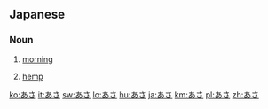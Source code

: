 ==Japanese==
===Noun===
{{ja-noun|h|rom=asa}}
# {{ja-def|朝}} [[morning]]
# {{ja-def|麻}} [[hemp]]

[[ko:あさ]]
[[it:あさ]]
[[sw:あさ]]
[[lo:あさ]]
[[hu:あさ]]
[[ja:あさ]]
[[km:あさ]]
[[pl:あさ]]
[[zh:あさ]]